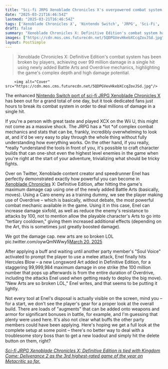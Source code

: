 ```yaml
---
title: "Sci-fi JRPG Xenoblade Chronicles X's overpowered combat system is back in Definitive Edition, and it's taken fans mere hours to deal millions of damage in 1 hit: 'New Arts are so broken'"
date: "2025-03-21T16:46:54Z"
lastmod: "2025-03-21T16:46:54Z"
tags: ['Xenoblade Chronicles X', 'Nintendo Switch', 'JRPG', 'Sci-Fi', 'Remaster', 'Combat']
draft: false
summary: "Xenoblade Chronicles X: Definitive Edition's combat system has been broken by players, achieving over 99 million damage in a single hit using newly added Battle Arts and Overdrive mechanics, highlighting the game's complex depth and high damage potential."
images: ["https://cdn.mos.cms.futurecdn.net/5QDPGVevHkebXCcqZovJSd.jpg"]
layout: PostSimple
---
```

> Xenoblade Chronicles X: Definitive Edition's combat system has been broken by players, achieving over 99 million damage in a single hit using newly added Battle Arts and Overdrive mechanics, highlighting the game's complex depth and high damage potential.


        <img alt="Cover" src="https://cdn.mos.cms.futurecdn.net/5QDPGVevHkebXCcqZovJSd.jpg"/>
        
The enhanced [<u>Nintendo Switch port of sci-fi JRPG Xenoblade Chronicles X</u>](https://www.gamesradar.com/games/xenoblade-chronicles/forgotten-jrpg-xenoblade-chronicles-x-is-finally-getting-a-nintendo-switch-remaster-after-10-years-and-its-only-a-few-months-away/) has been out for a grand total of one day, but it took dedicated fans just hours to break its combat system in order to deal millions of damage in a single hit.

If you're a person with great taste and played XCX on the Wii U, this might not come as a massive shock. The JRPG has a *lot *of complex combat mechanics and stats that can be, frankly, incredibly overwhelming to look at, and it'd be very easy to play through the whole thing without fully understanding how everything works. On the other hand, if you really, *really *understand the tools in front of you, it's possible to craft character builds that can one-shot even the highest level enemies in the game when you're right at the start of your adventure, trivializing what should be tricky fights.

Over on Twitter, Xenoblade content creator and speedrunner Enel has perfectly demonstrated exactly how powerful you can become in [Xenoblade Chronicles](https://www.gamesradar.com/games/jrpg/xenoblade-chronicles/) X: Definitive Edition, after hitting the game's maximum damage cap using one of the newly added Battle Arts (basically, moves). Using a Caro enemy as a training dummy, we see the player making use of Overdrive – which is basically, without debate, the most powerful combat mechanic available in the game. Using it in this case, Enel can increase damage sixfold, as well as reduce the enemy's resistance to attacks by 100, not to mention allow the playable character's Arts to go into "tertiary cooldown," giving them increased additional effects (depending on the Art, this is sometimes just greatly boosted damage).

We got the damage cap. new arts are so broken LOL pic.twitter.com/oywQmNWwy5[March 20, 2025](https://twitter.com/cantworkitout/status/1902648449335505196)

After applying a buff and waiting until another party member's "Soul Voice" activated to prompt the player to use a melee attack, Enel finally hits Hercules Blow – a new Longsword Art added in Definitive Edition, for a staggering 99,999,984 maximum damage in one strike (the 100 million number that pops up afterwards is from the entire duration of Overdrive, including the attacks Enel used when getting ready to deploy the big move). "New Arts are so broken LOL," Enel writes, and that seems to be putting it lightly.

Not every tool at Enel's disposal is actually visible on the screen, mind you – for a start, we don't see the player's gear for a proper look at the overall build. There are loads of "augments" that can be added onto weapons and armor for significant bonuses in battle, for example, and I'm guessing that plenty were used here. It's also not clear what buffs the other party members could have been applying. Here's hoping we get a full look at the complete setup at some point – there's no better way to deal with a troublesome story boss than to get a new loadout and simply hit the delete button on them, right?

[<em>Sci-fi JRPG Xenoblade Chronicles X: Definitive Edition is tied with Kingdom Come: Deliverance 2 as the 3rd highest-rated game of the year on Metacritic so far.</em>](https://www.gamesradar.com/games/xenoblade-chronicles/sci-fi-jrpg-xenoblade-chronicles-x-definitive-edition-is-tied-with-kingdom-come-deliverance-2-as-the-3rd-highest-rated-game-of-the-year-on-metacritic-so-far/)
        